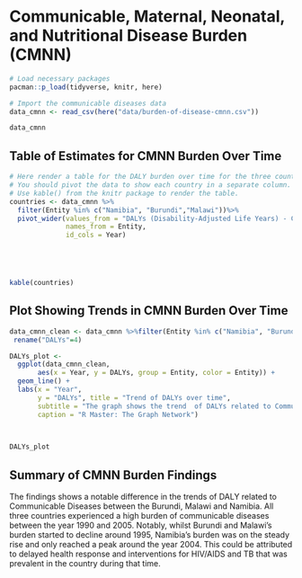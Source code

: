 # Communicable, Maternal, Neonatal, and Nutritional Disease Burden (CMNN)

```r
# Load necessary packages
pacman::p_load(tidyverse, knitr, here)

# Import the communicable diseases data
data_cmnn <- read_csv(here("data/burden-of-disease-cmnn.csv"))

data_cmnn
```

## Table of Estimates for CMNN Burden Over Time

```r
# Here render a table for the DALY burden over time for the three countries 
# You should pivot the data to show each country in a separate column.
# Use kable() from the knitr package to render the table.
countries <- data_cmnn %>% 
  filter(Entity %in% c("Namibia", "Burundi","Malawi"))%>% 
  pivot_wider(values_from = "DALYs (Disability-Adjusted Life Years) - Communicable, maternal, neonatal, and nutritional diseases - Sex: Both - Age: Age-standardized (Rate)",
              names_from = Entity,
              id_cols = Year)





kable(countries)
```

## Plot Showing Trends in CMNN Burden Over Time

```r
data_cmnn_clean <- data_cmnn %>%filter(Entity %in% c("Namibia", "Burundi","Malawi")) %>% 
 rename("DALYs"=4) 
```

```r

DALYs_plot <- 
  ggplot(data_cmnn_clean,
       aes(x = Year, y = DALYs, group = Entity, color = Entity)) +
  geom_line() +
  labs(x = "Year", 
       y = "DALYs", title = "Trend of DALYs over time",
       subtitle = "The graph shows the trend  of DALYs related to Communicable diseases",
       caption = "R Master: The Graph Network")


 
DALYs_plot

```

## Summary of CMNN Burden Findings

The findings shows a notable difference in the trends of DALY related to Communicable Diseases between the Burundi, Malawi and Namibia. All three countries experienced a high burden of communicable diseases between the year 1990 and 2005. Notably, whilst Burundi and Malawi's burden started to decline around 1995, Namibia's burden was on the steady rise and only reached a peak around the year 2004. This could be attributed to delayed health response and interventions for HIV/AIDS and TB that was prevalent in the country during that time. 


